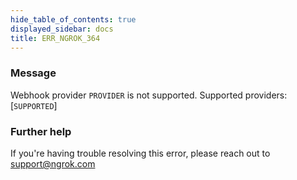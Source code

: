 ```yaml
---
hide_table_of_contents: true
displayed_sidebar: docs
title: ERR_NGROK_364
---
```


### Message

Webhook provider `PROVIDER` is not supported. Supported providers: [`SUPPORTED`]

<ErrorDetails />

### Further help

If you're having trouble resolving this error, please reach out to [support@ngrok.com](mailto:support@ngrok.com?subject=Help%20with%20ERR_NGROK_364)
